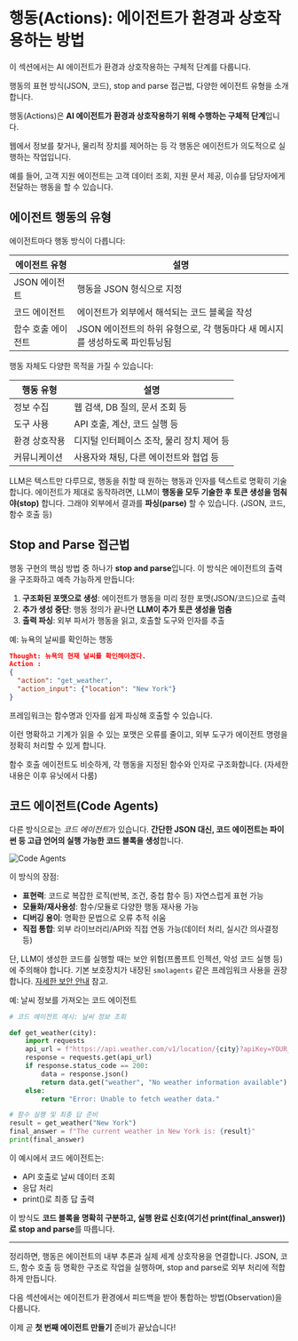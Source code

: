 # 행동(Actions): 에이전트가 환경과 상호작용하는 방법

<Tip>
이 섹션에서는 AI 에이전트가 환경과 상호작용하는 구체적 단계를 다룹니다.

행동의 표현 방식(JSON, 코드), stop and parse 접근법, 다양한 에이전트 유형을 소개합니다.
</Tip>

행동(Actions)은 **AI 에이전트가 환경과 상호작용하기 위해 수행하는 구체적 단계**입니다.

웹에서 정보를 찾거나, 물리적 장치를 제어하는 등 각 행동은 에이전트가 의도적으로 실행하는 작업입니다.

예를 들어, 고객 지원 에이전트는 고객 데이터 조회, 지원 문서 제공, 이슈를 담당자에게 전달하는 행동을 할 수 있습니다.

## 에이전트 행동의 유형

에이전트마다 행동 방식이 다릅니다:

| 에이전트 유형 | 설명 |
|---------------|------|
| JSON 에이전트 | 행동을 JSON 형식으로 지정 |
| 코드 에이전트 | 에이전트가 외부에서 해석되는 코드 블록을 작성 |
| 함수 호출 에이전트 | JSON 에이전트의 하위 유형으로, 각 행동마다 새 메시지를 생성하도록 파인튜닝됨 |

행동 자체도 다양한 목적을 가질 수 있습니다:

| 행동 유형 | 설명 |
|------------|------|
| 정보 수집 | 웹 검색, DB 질의, 문서 조회 등 |
| 도구 사용 | API 호출, 계산, 코드 실행 등 |
| 환경 상호작용 | 디지털 인터페이스 조작, 물리 장치 제어 등 |
| 커뮤니케이션 | 사용자와 채팅, 다른 에이전트와 협업 등 |

LLM은 텍스트만 다루므로, 행동을 취할 때 원하는 행동과 인자를 텍스트로 명확히 기술합니다. 에이전트가 제대로 동작하려면, LLM이 **행동을 모두 기술한 후 토큰 생성을 멈춰야(stop)** 합니다. 그래야 외부에서 결과를 **파싱(parse)** 할 수 있습니다. (JSON, 코드, 함수 호출 등)

## Stop and Parse 접근법

행동 구현의 핵심 방법 중 하나가 **stop and parse**입니다. 이 방식은 에이전트의 출력을 구조화하고 예측 가능하게 만듭니다:

1. **구조화된 포맷으로 생성**: 에이전트가 행동을 미리 정한 포맷(JSON/코드)으로 출력
2. **추가 생성 중단**: 행동 정의가 끝나면 **LLM이 추가 토큰 생성을 멈춤**
3. **출력 파싱**: 외부 파서가 행동을 읽고, 호출할 도구와 인자를 추출

예: 뉴욕의 날씨를 확인하는 행동

```json
Thought: 뉴욕의 현재 날씨를 확인해야겠다.
Action :
{
  "action": "get_weather",
  "action_input": {"location": "New York"}
}
```

프레임워크는 함수명과 인자를 쉽게 파싱해 호출할 수 있습니다.

이런 명확하고 기계가 읽을 수 있는 포맷은 오류를 줄이고, 외부 도구가 에이전트 명령을 정확히 처리할 수 있게 합니다.

함수 호출 에이전트도 비슷하게, 각 행동을 지정된 함수와 인자로 구조화합니다. (자세한 내용은 이후 유닛에서 다룸)

## 코드 에이전트(Code Agents)

다른 방식으로는 *코드 에이전트*가 있습니다.
**간단한 JSON 대신, 코드 에이전트는 파이썬 등 고급 언어의 실행 가능한 코드 블록을 생성**합니다.

<img src="https://huggingface.co/datasets/agents-course/course-images/resolve/main/en/unit1/code-vs-json-actions.png" alt="Code Agents" />

이 방식의 장점:
- **표현력**: 코드로 복잡한 로직(반복, 조건, 중첩 함수 등) 자연스럽게 표현 가능
- **모듈화/재사용성**: 함수/모듈로 다양한 행동 재사용 가능
- **디버깅 용이**: 명확한 문법으로 오류 추적 쉬움
- **직접 통합**: 외부 라이브러리/API와 직접 연동 가능(데이터 처리, 실시간 의사결정 등)

단, LLM이 생성한 코드를 실행할 때는 보안 위험(프롬프트 인젝션, 악성 코드 실행 등)에 주의해야 합니다. 기본 보호장치가 내장된 `smolagents` 같은 프레임워크 사용을 권장합니다. [자세한 보안 안내](https://huggingface.co/docs/smolagents/tutorials/secure_code_execution) 참고.

예: 날씨 정보를 가져오는 코드 에이전트

```python
# 코드 에이전트 예시: 날씨 정보 조회

def get_weather(city):
    import requests
    api_url = f"https://api.weather.com/v1/location/{city}?apiKey=YOUR_API_KEY"
    response = requests.get(api_url)
    if response.status_code == 200:
        data = response.json()
        return data.get("weather", "No weather information available")
    else:
        return "Error: Unable to fetch weather data."

# 함수 실행 및 최종 답 준비
result = get_weather("New York")
final_answer = f"The current weather in New York is: {result}"
print(final_answer)
```

이 예시에서 코드 에이전트는:
- API 호출로 날씨 데이터 조회
- 응답 처리
- print()로 최종 답 출력

이 방식도 **코드 블록을 명확히 구분하고, 실행 완료 신호(여기선 print(final_answer))로 stop and parse**를 따릅니다.

---

정리하면, 행동은 에이전트의 내부 추론과 실제 세계 상호작용을 연결합니다. JSON, 코드, 함수 호출 등 명확한 구조로 작업을 실행하며, stop and parse로 외부 처리에 적합하게 만듭니다.

다음 섹션에서는 에이전트가 환경에서 피드백을 받아 통합하는 방법(Observation)을 다룹니다.

이제 곧 **첫 번째 에이전트 만들기** 준비가 끝났습니다! 